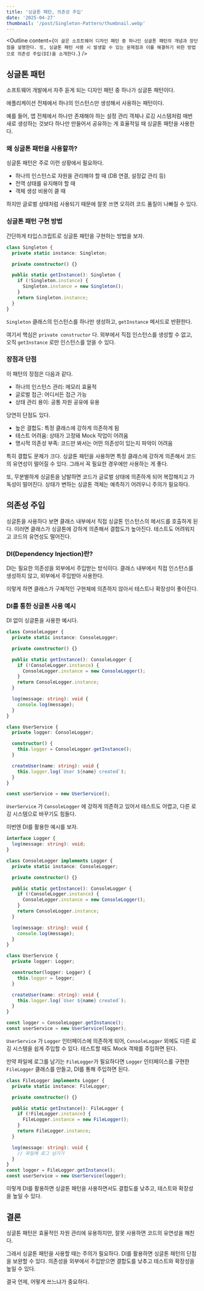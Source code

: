 ```yaml
---
title: '싱글톤 패턴, 의존성 주입'
date: '2025-04-27'
thumbnail: '/post/Singleton-Pattern/thumbnail.webp'
---
```



<Outline
  content={`이 글은 소프트웨어 디자인 패턴 중 하나인 싱글톤 패턴의 개념과 장단점을 설명한다. 또, 싱글톤 패턴 사용 시 발생할 수 있는 문제점과 이를 해결하기 위한 방법으로 의존성 주입(DI)을 소개한다.`}
/>

## 싱글톤 패턴

소프트웨어 개발에서 자주 듣게 되는 디자인 패턴 중 하나가 싱글톤 패턴이다.

애플리케이션 전체에서 하나의 인스턴스만 생성해서 사용하는 패턴이다.

예를 들어, 앱 전체에서 하나만 존재해야 하는 설정 관리 객체나 로깅 시스템처럼 매번 새로 생성하는 것보다 하나만 만들어서 공유하는 게 효율적일 때 싱글톤 패턴을 사용한다.

### 왜 싱글톤 패턴을 사용할까?

싱글톤 패턴은 주로 이런 상황에서 필요하다.

- 하나의 인스턴스로 자원을 관리해야 할 때 (DB 연결, 설정값 관리 등)
- 전역 상태를 유지해야 할 때
- 객체 생성 비용이 클 때

하지만 글로벌 상태처럼 사용되기 때문에 잘못 쓰면 오히려 코드 품질이 나빠질 수 있다.

### 싱글톤 패턴 구현 방법

간단하게 타입스크립트로 싱글톤 패턴을 구현하는 방법을 보자.

```typescript
class Singleton {
  private static instance: Singleton;

  private constructor() {}

  public static getInstance(): Singleton {
    if (!Singleton.instance) {
      Singleton.instance = new Singleton();
    }
    return Singleton.instance;
  }
}
```

`Singleton` 클래스의 인스턴스를 하나만 생성하고, `getInstance` 메서드로 반환한다.

여기서 핵심은 `private constructor` 다. 외부에서 직접 인스턴스를 생성할 수 없고, 오직 `getInstance` 로만 인스턴스를 얻을 수 있다.

### 장점과 단점

이 패턴의 장점은 다음과 같다.

- 하나의 인스턴스 관리: 메모리 효율적
- 글로벌 접근: 어디서든 접근 가능
- 상태 관리 용이: 공통 자원 공유에 유용

당연히 단점도 있다.

- 높은 결합도: 특정 클래스에 강하게 의존하게 됨
- 테스트 어려움: 상태가 고정돼 Mock 작업이 어려움
- 명시적 의존성 부족: 코드만 봐서는 어떤 의존성이 있는지 파악이 어려움

특히 결합도 문제가 크다. 싱글톤 패턴을 사용하면 특정 클래스에 강하게 의존해서 코드의 유연성이 떨어질 수 있다. 그래서 꼭 필요한 경우에만 사용하는 게 좋다.

또, 무분별하게 싱글톤을 남발하면 코드가 글로벌 상태에 의존하게 되어 복잡해지고 가독성이 떨어진다. 상태가 변하는 싱글톤 객체는 예측하기 어려우니 주의가 필요하다.

## 의존성 주입

싱글톤을 사용하다 보면 클래스 내부에서 직접 싱글톤 인스턴스의 메서드를 호출하게 된다. 이러면 클래스가 싱글톤에 강하게 의존해서 결합도가 높아진다. 테스트도 어려워지고 코드의 유연성도 떨어진다.

### DI(Dependency Injection)란?

DI는 필요한 의존성을 외부에서 주입받는 방식이다. 클래스 내부에서 직접 인스턴스를 생성하지 않고, 외부에서 주입받아 사용한다.

이렇게 하면 클래스가 구체적인 구현체에 의존하지 않아서 테스트나 확장성이 좋아진다.

### DI를 통한 싱글톤 사용 예시

DI 없이 싱글톤을 사용한 예시다.

```typescript
class ConsoleLogger {
  private static instance: ConsoleLogger;

  private constructor() {}

  public static getInstance(): ConsoleLogger {
    if (!ConsoleLogger.instance) {
      ConsoleLogger.instance = new ConsoleLogger();
    }
    return ConsoleLogger.instance;
  }

  log(message: string): void {
    console.log(message);
  }
}

class UserService {
  private logger: ConsoleLogger;

  constructor() {
    this.logger = ConsoleLogger.getInstance();
  }

  createUser(name: string): void {
    this.logger.log(`User ${name} created`);
  }
}

const userService = new UserService();
```

`UserService` 가 `ConsoleLogger` 에 강하게 의존하고 있어서 테스트도 어렵고, 다른 로깅 시스템으로 바꾸기도 힘들다.

이번엔 DI를 활용한 예시를 보자.

```typescript
interface Logger {
  log(message: string): void;
}

class ConsoleLogger implements Logger {
  private static instance: ConsoleLogger;

  private constructor() {}

  public static getInstance(): ConsoleLogger {
    if (!ConsoleLogger.instance) {
      ConsoleLogger.instance = new ConsoleLogger();
    }
    return ConsoleLogger.instance;
  }

  log(message: string): void {
    console.log(message);
  }
}
```

```typescript
class UserService {
  private logger: Logger;

  constructor(logger: Logger) {
    this.logger = logger;
  }

  createUser(name: string): void {
    this.logger.log(`User ${name} created`);
  }
}

const logger = ConsoleLogger.getInstance();
const userService = new UserService(logger);
```

`UserService` 가 `Logger` 인터페이스에 의존하게 되어, `ConsoleLogger` 외에도 다른 로깅 시스템을 쉽게 주입할 수 있다. 테스트할 때도 Mock 객체를 주입하면 된다.

만약 파일에 로그를 남기는 `FileLogger`가 필요하다면 `Logger` 인터페이스를 구현한 `FileLogger` 클래스를 만들고, DI를 통해 주입하면 된다.

```typescript
class FileLogger implements Logger {
  private static instance: FileLogger;

  private constructor() {}

  public static getInstance(): FileLogger {
    if (!FileLogger.instance) {
      FileLogger.instance = new FileLogger();
    }
    return FileLogger.instance;
  }

  log(message: string): void {
    // 파일에 로그 남기기
  }
}
const logger = FileLogger.getInstance();
const userService = new UserService(logger);
```

이렇게 DI를 활용하면 싱글톤 패턴을 사용하면서도 결합도를 낮추고, 테스트와 확장성을 높일 수 있다.

## 결론

싱글톤 패턴은 효율적인 자원 관리에 유용하지만, 잘못 사용하면 코드의 유연성을 해친다.

그래서 싱글톤 패턴을 사용할 때는 주의가 필요하다. DI를 활용하면 싱글톤 패턴의 단점을 보완할 수 있다. 의존성을 외부에서 주입받으면 결합도를 낮추고 테스트와 확장성을 높일 수 있다.

결국 언제, 어떻게 쓰느냐가 중요하다.

